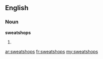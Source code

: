 ==English==
===Noun===
'''sweatshops'''
# {{plural of|[[sweatshop]]}}

[[ar:sweatshops]]
[[fr:sweatshops]]
[[my:sweatshops]]